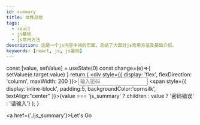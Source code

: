 ```yaml
---
id: summary
title: 自我总结
tags:
  - react
  - js基础
  - js常用方法
description: 这是一个js内容中间的页面，总结了大部分js常用方法及基础介绍。
keywords: [react, js, js基础]
---
```



 const  [value, setValue] = useState(0)
 const change=(e)=>{
    setValue(e.target.value)
  }
  return (
    <div style={{
              display: 'flex',
              flexDirection: 'column',
              maxWidth: 200
            }}>
              <input type="password" placeholder="输入密码" onChange={change}/>
              <span style={{
                display:'inline-block',
                padding:5,
                backgroundColor:'cornsilk',
                textAlign:"center"
              }}>{value === 'js_summary' ? children : value ? '密码错误' : '请输入'}</span>
            </div>
  );
}

<Home><a href={'./js_summary'}>Let's Go</a></Home>


